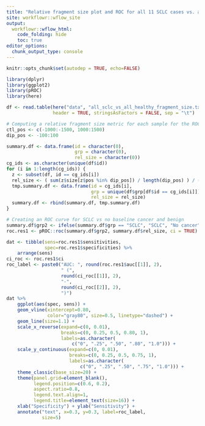 ```yaml
---
title: "Relative fragment size plot and ROC for all 11 SCLC cases vs. all healthies"
site: workflowr::wflow_site
output:
  workflowr::wflow_html:
    code_folding: hide
    toc: true
editor_options:
  chunk_output_type: console
---
```



```r
knitr::opts_chunk$set(autodep = TRUE, echo=FALSE)
```


```r
library(dplyr)
library(ggplot2)
library(pROC)
library(here)
```


```r
df <- read.table(here("data", "all_sclc_vs_all_healthy_fragment_size.txt"),
                 header = TRUE, stringsAsFactors = FALSE, sep = "\t")
```

```r
# Computing a relative fragment size metric for each sample for the ROC curve
ctl_pos <- c(-1000:-1500, 1000:1500)
dip_pos <- -100:100

summary.df <- data.frame(id = character(0),
                         grp = character(0),
                         rel_size = character(0))
cg_ids <- as.character(unique(df$id))
for (i in 1:length(cg_ids)) {
  z <- subset(df, id == cg_ids[i])
  rel_size <- ( sum(z$size[z$pos %in% dip_pos]) / length(dip_pos) ) / ( sum(z$size[z$pos %in% ctl_pos]) / length(ctl_pos) )
  tmp.summary.df <- data.frame(id = cg_ids[i],
                               grp = unique(df$grp[df$id == cg_ids[i]]),
                               rel_size = rel_size)
  summary.df <- rbind(summary.df, tmp.summary.df)
}

# Creating an ROC curve for SCLC vs no baseline cancer and benign
summary.df$grp2 <- ifelse(summary.df$grp == "SCLC", "SCLC", "No cancer")
roc.res1 <- pROC::roc(summary.df$grp2, summary.df$rel_size, ci = TRUE)
```

```r
dat <- tibble(sens=roc.res1$sensitivities,
              spec=roc.res1$specificities) %>%
    arrange(sens)
ci_roc <- roc.res1$ci
roc_label <- paste0("AUC: ", round(roc.res1$auc[[1]], 2),
                    " (",
                    round(ci_roc[[1]], 2),
                    "-",
                    round(ci_roc[[2]], 2),
                    ")")
dat %>%
    ggplot(aes(spec, sens)) + 
    geom_vline(xintercept=0.80,
               color="gray80", size=0.5, linetype="dashed") +
    geom_line(size=1.1) +
    scale_x_reverse(expand=c(0, 0.01),
                    breaks=c(0, 0.25, 0.5, 0.80, 1),
                    labels=as.character(
                        c("0", ".25", ".50", ".80", "1.0"))) +
    scale_y_continuous(expand=c(0, 0.01),
                       breaks=c(0, 0.25, 0.5, 0.75, 1),
                       labels=as.character(
                           c("0", ".25", ".50", ".75", "1.0"))) +
    theme_classic(base_size=20) +
    theme(panel.grid=element_blank(),
          legend.position=c(0.6, 0.2),
          aspect.ratio=0.8,
          legend.text.align=1,
          legend.title=element_text(size=16)) +
    xlab("Specificity") + ylab("Sensitivity") +
    annotate("text", x=0.3, y=0.3, label=roc_label,
             size=5)
```

